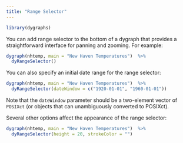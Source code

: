 ```yaml
---
title: "Range Selector"
---
```


```r
library(dygraphs)
```

You can add range selector to the bottom of a dygraph that provides a straightforward interface for panning and zooming. For example:

```r
dygraph(nhtemp, main = "New Haven Temperatures")  %>% 
  dyRangeSelector()
```

You can also specify an initial date range for the range selector:

```r
dygraph(nhtemp, main = "New Haven Temperatures")  %>% 
  dyRangeSelector(dateWindow = c("1920-01-01", "1960-01-01"))
```

Note that the `dateWindow` parameter should be a two-element vector of `POSIXct` (or objects that can unambiguously converted to POSIXct).

Several other options affect the appearance of the range selector:

```r
dygraph(nhtemp, main = "New Haven Temperatures")  %>% 
  dyRangeSelector(height = 20, strokeColor = "")
```




